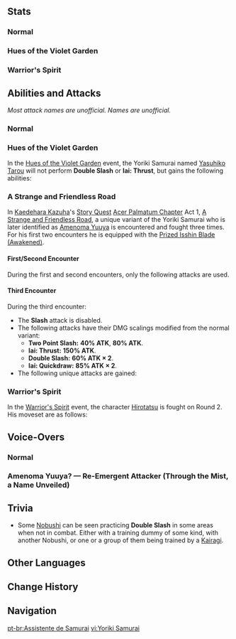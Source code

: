 {{Enemy Infobox
|image    = Enemy Yoriki Samurai Icon.png
|type     = Quest Enemies
|group    = Shogunate Samurai
|family   = Other Human Factions
|faction  = Shogun's Army
|ability1 = Directional Shield
|ability2 = Vacuum Field
|dmgtype  = Physical
|dmgtype2 = Electro
|weakpoint = yes
}}
{{Enemy Intro|name='''Yoriki Samurai'''}}

==Stats==
===Normal===
{{Enemy Stats
|phys_res  = -20%

|hp_ratio  = 3.6
|hp_type   = 2
|atk_ratio = 2.4
}}

===Hues of the Violet Garden===
{{Enemy Stats
|res1      = Normal
|phys_res  = -20%

|res2      = Buffed
|phys_res2 = 60%

|hp_ratio  = 6.4
|hp_type   = 2
|atk_ratio = 1.2
|hide_notes = 1
}}

===Warrior's Spirit===
{{Enemy Stats
|phys_res  = -20%

|hp_ratio  = 9.0562426383981
|hp_type   = 2
|atk_ratio = 1.2
|atk_type  = 2
|hide_notes = 1
}}

==Abilities and Attacks==
''Most attack names are unofficial.''
''Names are unofficial.''

===Normal===
{{Enemy Attacks
|name_1 = Slash
|desc_1 = Performs a quick upward or downward close-range slash, dealing '''100% ATK''' as {{Color|Physical DMG}}.
|file_1 = Yoriki Samurai Slash Up
|caption_1 = Upward
|file_1_2 = Yoriki Samurai Slash Down
|caption_1_2 = Downward

|name_2 = Double Slash
|desc_2 = Lowers their katana and performs two sweeps with their katana, dealing '''75% ATK × 2''' as {{Color|Physical DMG}}.

|name_3 = Two Point Slash
|desc_3 = Raises their katana high and performs two slashes, dealing '''50% ATK''' and '''100% ATK''' as {{Color|Physical DMG}}.
|file_3 = Yoriki Samurai Two Point Slash

|name_4 = Iai: Quickdraw
|file_4 = Yoriki Samurai Slash Combo
|desc_4 = Unsheathes their katana to unleash a flurry of slashes, dealing '''106.25% ATK × 2''' as {{Color|Physical DMG}}.

|name_5 = Sword Thrust
|desc_5 = Lunges toward the player with their katana, dealing DMG along their path. The windup time before the charge is different depending on the variant used.
* '''Iai: Thrust:''' Readies their weapon on the hilt before dash-slashing at the player, dealing '''125% ATK''' as {{Color|Physical DMG}}.
* '''Sword Charge:''' Points their blade towards the player and quickly charges towards them, dealing '''100% ATK''' as {{Color|Physical DMG}}.
|file_5 = Yoriki Samurai Sword Lunge 1
|caption_5 = Iai: Thrust
|file_5_2 = Yoriki Samurai Sword Lunge 2
|caption_5_2 = Sword Charge

|name_6 = Block
|desc_6 = Assumes a defensive stance either by holding the katana up by the hilt or with one hand on the blade, temporarily blocking attacks from the direction they're facing. If attacked enough, the block will break.

|name_7 = Dodge
|desc_7 = Jumps backwards, away from the player.
}}

===Hues of the Violet Garden===
In the [[Hues of the Violet Garden/Clash of Lone Blades|Hues of the Violet Garden]] event, the Yoriki Samurai named [[Yasuhiko Tarou]] will not perform '''Double Slash''' or '''Iai: Thrust''', but gains the following abilities:

{{Enemy Attacks
|name_1 = RES Increase
|desc_1 = Swings their blade to taunt the player and gains a '''80%''' increase in [[Physical RES]]. This state will expire after 10s, or when the player performs a Perfect Parry against their '''Strong Counterattack'''.
|file_1 = Yoriki Samurai Event DEF Increase

|name_2 = Strong Counterattack
|desc_2 = If attacked continuously, performs two slashes, dealing '''40% ATK''' and '''80% ATK''' as {{Color|Physical DMG}}.
|file_2 = Yoriki Samurai Event Strong Counterattack
}}

===A Strange and Friendless Road===
In [[Kaedehara Kazuha]]'s [[Story Quest]] [[Acer Palmatum Chapter]] Act 1, [[A Strange and Friendless Road]], a unique variant of the Yoriki Samurai who is later identified as [[Amenoma Yuuya]] is encountered and fought three times. For his first two encounters he is equipped with the [[Prized Isshin Blade (Awakened)]].

====First/Second Encounter====
During the first and second encounters, only the following attacks are used.
{{Enemy Attacks
|name_1 = Superdash
|desc_1 = Points his blade towards the player and performs an extremely fast forward lunge, dealing '''100% ATK''' as {{Color|Physical DMG}} along their path.
|file_1 = Yoriki Samurai Quest Superdash

|name_2 = Slash
|desc_2 = Performs a quick upward or downward close-range slash, dealing '''80% ATK''' as {{Color|Physical DMG}}. This attack is only used during the first encounter.
|file_2 = Yoriki Samurai Quest Slash Up
|caption_2 = Upward
|file_2_2 = Yoriki Samurai Quest Slash Down
|caption_2_2 = Downward

|name_3 = Two Point Slash
|desc_3 = Performs two slashes, dealing '''50% ATK''' and '''100% ATK''' as {{Color|Physical DMG}}. This attack is only used during the second encounter.
|file_3 = Yoriki Samurai Quest Slash Combo

|name_4 = Kazuha Slash
|desc_4 = Sheathes his blade and [[Vacuum Field|sucks]] in nearby players before performing a sweeping slash, creating an Autumn Whirlwind field infused with {{Electro}} akin to Kaedehara Kazuha's [[Kazuha Slash]]. The field deals '''37.5% ATK''' as {{Color|AoE Electro DMG}} once every second 5 times. This attack is only used during the first and second encounter.
|file_4 = Yoriki Samurai Quest Kazuha Slash
}}

====Third Encounter====
During the third encounter:
* The '''Slash''' attack is disabled.
* The following attacks have their DMG scalings modified from the normal variant:
** '''Two Point Slash:''' '''40% ATK''', '''80% ATK'''.
** '''Iai: Thrust:''' '''150% ATK'''.
** '''Double Slash:''' '''60% ATK × 2'''.
** '''Iai: Quickdraw:''' '''85% ATK × 2'''.
* The following unique attacks are gained:
{{Enemy Attacks
|name_1 = Leaping Strike Combo
|desc_1 = Leaps high towards the player's location and perform a downwards strike, dealing '''120% ATK''' as {{Color|Physical DMG}} and follows up with '''Two Point Slash'''.
|file_1 = Yoriki Samurai Quest Leaping Strike Combo

|name_2 = Two Point Slash Combo
|desc_2 = Slowly slashes at the player two times, dealing '''70% ATK × 2''' as {{Color|Physical DMG}} and follows up immediately with '''Double Slash''' after the second slash.
|file_2 = Yoriki Samurai Quest Two Point Slash Combo
}}

===Warrior's Spirit===
In the [[Warrior's Spirit]] event, the character [[Hirotatsu]] is fought on Round 2. His moveset are as follows:
{{Enemy Attacks
|name_1 = Two Point Slash
|desc_1 = Raises their katana high and performs two slashes, dealing '''40% ATK''' and '''80% ATK''' as {{Color|Physical DMG}}. This attack is repeated 2/2/8 times in succession in Normal/Hard/Pro difficulties respectively.
|file_1 = Yoriki Samurai Event 2 Two Point Slash

|name_2 = Slash
|desc_2 = Performs a quick upward or downward close-range slash, dealing '''80% ATK''' as {{Color|Physical DMG}}. This attack is only used in Normal difficulty.
|file_2 = Yoriki Samurai Event 2 Slash Up
|caption_2 = Upward
|file_2_2 = Yoriki Samurai Event 2 Slash Down
|caption_2_2 = Downward

|name_3 = Leaping Strike Combo
|desc_3 = Leaps high towards the player's location and perform a downwards strike, dealing '''120% ATK''' as {{Color|Physical DMG}} and follows up with 1 '''Two Point Slash'''. This attack is only used in Hard and Pro difficulties.
|file_3 = Yoriki Samurai Event 2 Leaping Strike Combo

|name_4 = Ultimate Technique: Iai: Quickdraw
|desc_4 = Unsheathes their katana to unleash a flurry of slashes, dealing '''85% ATK × 2''' as {{Color|Physical DMG}}. [[Parry]]ing this attack will trigger a counterattack.
|file_4 = Yoriki Samurai Event 2 Iai Quickdraw
|file_4_2 = Yoriki Samurai Event 2 Iai Quickdraw 2
|caption_4_2 = Parried
}}

==Voice-Overs==
===Normal===
{{VO/Enemy
|enemy                   = Yoriki Samurai
|vo_01_00_title          = Spotting the Player
|vo_01_01_file           = VO {lang}{name} - Teach Me A Lesson.ogg
|vo_01_01_tx_en          = Teach me a lesson.
|vo_01_01_tx_zh          = 向阁下讨教。
|vo_01_01_tx_ja          = 
|vo_01_01_tx_ko          = 한 수 배우고 싶군
|vo_01_02_file           = VO {lang}{name} - Brace Yourself.ogg
|vo_01_02_tx_en          = Brace yourself.
|vo_01_02_tx_zh          = 要上了！
|vo_01_02_tx_ja          = 
|vo_01_02_tx_ko          = 간다

|vo_02_00_title          = Sword Thrust
|vo_02_01_file           = VO {lang}{name} - Show Me What Youve Got.ogg
|vo_02_01_tx_en          = Show me what you've got!
|vo_02_01_tx_zh          = 讨教！
|vo_02_01_tx_ja          = 
|vo_02_01_tx_ko          = 실력을 보여줘라!
|vo_02_02_file           = VO {lang}{name} - Iai Thrust.ogg
|vo_02_02_tx_en          = Hah!

|vo_03_00_title          = Slash Combo
|vo_03_01_file           = VO {lang}{name} - Watch Your Step.ogg
|vo_03_01_tx_en          = Watch your step!
|vo_03_01_tx_zh          = 留意啊，阁下。
|vo_03_01_tx_ja          = 
|vo_03_01_tx_ko          = 조심해야 할 거야
|vo_03_02_file           = VO {lang}{name} - Allow Me To Strike First.ogg
|vo_03_02_tx_en          = Allow me... To strike first!
|vo_03_02_tx_zh          = 在下，先攻！
|vo_03_02_tx_ja          = 
|vo_03_02_tx_ko          = 내가 먼저 공격하지

|vo_04_00_title          = Two Point Slash
|vo_04_01_file           = VO {lang}{name} - Clear Cut.ogg
|vo_04_01_tx_en          = Clear cut!
|vo_04_01_tx_zh          = 两断！
|vo_04_01_tx_ja          = 
|vo_04_01_tx_ko          = 갈라져라!
|vo_04_02_file           = VO {lang}{name} - Slash.ogg
|vo_04_02_tx_en          = Slash!
|vo_04_02_tx_zh          = 斩！
|vo_04_02_tx_ja          = 
|vo_04_02_tx_ko          = 참격!

|vo_06_00_title          = Double Slash
|vo_06_01_file           = VO {lang}{name} - A Worthy Opponent.ogg
|vo_06_01_tx_en          = A worthy opponent.
|vo_06_01_tx_zh          = 阁下果然高强！
|vo_06_01_tx_ja          = 
|vo_06_01_tx_ko          = 제법이군!
|vo_06_02_file           = VO {lang}{name} - Ill Spare Nothing.ogg
|vo_06_02_tx_en          = I'll spare nothing.
|vo_06_02_tx_zh          = TBD
|vo_06_02_tx_ja          = 
|vo_06_02_tx_ko          = TBD

|vo_07_00_title          = Blocking
|vo_07_01_file           = VO {lang}{name} - Dont Hold Back.ogg
|vo_07_01_tx_en          = Don't hold back.
|vo_07_01_tx_zh          = 堂堂正正地决斗吧！
|vo_07_01_tx_ja          = 
|vo_07_01_tx_ko          = 내게 가까이 오는게… 두렵나?
|vo_07_02_file           = VO {lang}{name} - I Dare You.ogg
|vo_07_02_tx_en          = I dare you!
|vo_07_02_tx_zh          = 不敢接近在下吗？
|vo_07_02_tx_ja          = 
|vo_07_02_tx_ko          = 정정당당하게 결투하지

|vo_08_00_title          = Staggered
|vo_08_01_tx_en          = {{A|VO Yoriki Samurai - Staggered 01.ogg}} {{A|VO Yoriki Samurai - Staggered 02.ogg}} {{A|VO Yoriki Samurai - Staggered 03.ogg}}

|vo_09_00_title          = Defeated
|vo_09_01_file           = VO {lang}{name} - I Need To Train Harder.ogg
|vo_09_01_tx_en          = I need to... train harder...
|vo_09_01_tx_zh          = 还需…修行…
|vo_09_01_tx_ja          = 
|vo_09_01_tx_ko          = 수행이… 부족해…
|vo_09_02_file           = VO {lang}{name} - Ive Been Bested Well.ogg
|vo_09_02_tx_en          = I've been... bested well...
|vo_09_02_tx_zh          = 是我…输了…
|vo_09_02_tx_ja          = 
|vo_09_02_tx_ko          = 내가… 졌군…
}}

===Amenoma Yuuya? — Re-Emergent Attacker (Through the Mist, a Name Unveiled)===
{{VO/Enemy
|enemy                   = Yoriki Samurai
|vo_01_00_title          = Attacking
|vo_01_01_file           = VO {lang}{name} - Submit To Me.ogg
|vo_01_01_tx_en          = Submit to me!
|vo_01_01_tx_zh          = 顺从于我！
|vo_01_01_tx_ja          = 
|vo_01_01_tx_ko          = 순순히 복종해
|vo_01_02_file           = VO {lang}{name} - Join Me And Sever That Divine Light.ogg
|vo_01_02_tx_en          = Join me, and sever that divine light!
|vo_01_02_tx_zh          = 和我一起，去斩破天光！
|vo_01_02_tx_ja          = 
|vo_01_02_tx_ko          = 나와 함께… 천광을 베어내는 거야!
|vo_01_03_file           = VO {lang}{name} - We Shall Rewrite History.ogg
|vo_01_03_tx_en          = We shall rewrite history!
|vo_01_03_tx_zh          = 我们必须改写历史！
|vo_01_03_tx_ja          = 
|vo_01_03_tx_ko          = 우리가… 역사를 바꿔 써야한다!
}}

==Trivia==
*Some [[Nobushi]] can be seen practicing '''Double Slash''' in some areas when not in combat. Either with a training dummy of some kind, with another Nobushi, or one or a group of them being trained by a [[Kairagi]].

==Other Languages==
{{Other Languages
|en      = Yoriki Samurai
|zhs     = 寄骑武士
|zhs_rm  = Jìqí Wǔshì
|zht     = 寄騎武士
|zht_rm  = Jìqí Wǔshì
|zh_tl   = Yoriki Samurai{{Sino|zh|ja}}
|ja      = 寄騎武士
|ja_rm   = Yoriki Bushi
|ja_tl   = Yoriki Samurai
|ko      = 요리키 무사
|ko_rm   = Yoriki Musa
|ko_tl   = Yoriki Samurai
|es      = Asistente de Samurái
|es_tl   = Samurai's Assistant
|fr      = Samouraï yoriki
|fr_tl   = Yoriki Samurai
|ru      = Самурай-ёрики
|ru_tl   = Yoriki Samurai
|th      = Yoriki Samurai
|vi      = Yoriki Samurai
|de      = Yoriki-Samurai
|de_tl   = Yoriki Samurai
|id      = Yoriki Samurai
|pt      = Assistente de Samurai
|pt_tl   = Samurai's Assistant
|tr      = Yoriki Samurayı
|tr_tl   = 
|it      = Samurai Yoriki
|it_tl   = 
}}

==Change History==
{{Change History|2.0}}

==Navigation==
{{Enemy Navbox|Special}}

[[pt-br:Assistente de Samurai]]
[[vi:Yoriki Samurai]]